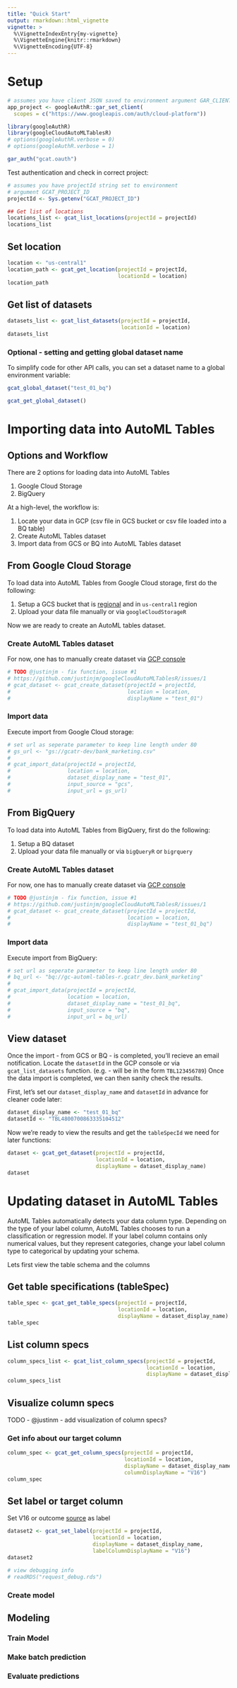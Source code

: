 ```yaml
---
title: "Quick Start"
output: rmarkdown::html_vignette
vignette: >
  %\VignetteIndexEntry{my-vignette}
  %\VignetteEngine{knitr::rmarkdown}
  %\VignetteEncoding{UTF-8}
---
```


# Setup 

```r
# assumes you have client JSON saved to environment argument GAR_CLIENT_JSON
app_project <- googleAuthR::gar_set_client(
  scopes = c("https://www.googleapis.com/auth/cloud-platform"))

library(googleAuthR)
library(googleCloudAutoMLTablesR)
# options(googleAuthR.verbose = 0)
# options(googleAuthR.verbose = 1)

gar_auth("gcat.oauth")
```

Test authentication and check in correct project: 

```r
# assumes you have projectId string set to environment 
# argument GCAT_PROJECT_ID
projectId <- Sys.getenv("GCAT_PROJECT_ID")

## Get list of locations 
locations_list <- gcat_list_locations(projectId = projectId)
locations_list
```

## Set location 

```r
location <- "us-central1"
location_path <- gcat_get_location(projectId = projectId,
                                   locationId = location)
location_path
```

## Get list of datasets 

```r
datasets_list <- gcat_list_datasets(projectId = projectId,
                                    locationId = location)
datasets_list
```

### Optional - setting and getting global dataset name

To simplify code for other API calls, you can set a dataset name to a global environment variable:

```r
gcat_global_dataset("test_01_bq")
```

```r
gcat_get_global_dataset()
```

# Importing data into AutoML Tables 

## Options and Workflow

There are 2 options for loading data into AutoML Tables

1. Google Cloud Storage 
2. BigQuery

At a high-level, the workflow is:

1. Locate your data in GCP (csv file in GCS bucket or csv file loaded into a BQ table)
1. Create AutoML Tables dataset
2. Import data from GCS or BQ into AutoML Tables dataset 

## From Google Cloud Storage

To load data into AutoML Tables from Google Cloud storage, first do the following:

1. Setup a GCS bucket that is [regional](https://cloud.google.com/automl-tables/docs/prepare#bucket_requirements) and in `us-central1` region
2. Upload your data file manually or via `googleCloudStorageR`

Now we are ready to create an AutoML tables dataset.

### Create AutoML Tables dataset 

For now, one has to manually create dataset via [GCP console](https://console.cloud.google.com/automl-tables/datasets/) 

```r
# TODO @justinjm - fix function, issue #1 
# https://github.com/justinjm/googleCloudAutoMLTablesR/issues/1  
# gcat_dataset <- gcat_create_dataset(projectId = projectId,
#                                     location = location,
#                                     displayName = "test_01")
```

### Import data 

Execute import from Google Cloud storage: 

```r
# set url as seperate parameter to keep line length under 80
# gs_url <- "gs://gcatr-dev/bank_marketing.csv"
# 
# gcat_import_data(projectId = projectId,
#                  location = location,
#                  dataset_display_name = "test_01",
#                  input_source = "gcs",
#                  input_url = gs_url)
```

## From BigQuery 

To load data into AutoML Tables from BigQuery, first do the following:

1. Setup a BQ dataset 
2. Upload your data file manually or via `bigQueryR` or `bigrquery`

### Create AutoML Tables dataset 

For now, one has to manually create dataset via [GCP console](https://console.cloud.google.com/automl-tables/datasets/) 

```r
# TODO @justinjm - fix function, issue #1 
# https://github.com/justinjm/googleCloudAutoMLTablesR/issues/1  
# gcat_dataset <- gcat_create_dataset(projectId = projectId,
#                                     location = location,
#                                     displayName = "test_01_bq")
```

### Import data 

Execute import from BigQuery: 

```r
# set url as seperate parameter to keep line length under 80
# bq_url <- "bq://gc-automl-tables-r.gcatr_dev.bank_marketing"
# 
# gcat_import_data(projectId = projectId,
#                  location = location,
#                  dataset_display_name = "test_01_bq",
#                  input_source = "bq",
#                  input_url = bq_url)
```


## View dataset 

Once the import - from GCS or BQ - is completed, you'll recieve an email notification. Locate the `datasetId` in the GCP console or via `gcat_list_datasets` function. (e.g. - will be in the form `TBL123456789`) Once the data import is completed, we can then sanity check the results.

First, let's set our `dataset_display_name` and `datasetId` in advance for cleaner code later:

```r
dataset_display_name <- "test_01_bq"
datasetId <- "TBL4800700863335104512"
```

Now we're ready to view the results and get the `tableSpecId` we need for later functions:

```r
dataset <- gcat_get_dataset(projectId = projectId,
                            locationId = location,
                            displayName = dataset_display_name)
dataset
```

# Updating dataset in AutoML Tables

AutoML Tables automatically detects your data column type. Depending on the type of your label column, AutoML Tables chooses to run a classification or regression model. If your label column contains only numerical values, but they represent categories, change your label column type to categorical by updating your schema.

Lets first view the table schema and the columns

## Get table specifications (tableSpec)

```r
table_spec <- gcat_get_table_specs(projectId = projectId,
                                   locationId = location,
                                   displayName = dataset_display_name)
table_spec
```

## List column specs 

```r
column_specs_list <- gcat_list_column_specs(projectId = projectId,
                                            locationId = location,
                                            displayName = dataset_display_name)
column_specs_list
```
## Visualize column specs 

TODO - @justinm - add visualization of column specs? 

### Get info about our target column 

```r
column_spec <- gcat_get_column_specs(projectId = projectId,
                                     locationId = location,
                                     displayName = dataset_display_name,
                                     columnDisplayName = "V16")
column_spec 
```

## Set label or target column 

Set V16 or outcome [source](https://datahub.io/machine-learning/bank-marketing) as label

```r
dataset2 <- gcat_set_label(projectId = projectId,
                           locationId = location,
                           displayName = dataset_display_name,
                           labelColumnDisplayName = "V16")
dataset2
```

```r
# view debugging info
# readRDS("request_debug.rds")
```


### Create model 

## Modeling 

### Train Model

### Make batch prediction 

### Evaluate predictions 
